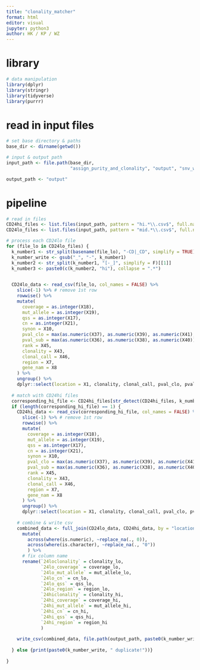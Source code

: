```yaml
---
title: "clonality_matcher"
format: html
editor: visual
jupyter: python3
author: HK / KP / WZ
---
```


# library

```r

# data manipulation
library(dplyr)
library(stringr)
library(tidyverse)
library(purrr)

```

# read in input files

```r

# set base directory & paths
base_dir <- dirname(getwd())  

# input & output path
input_path <- file.path(base_dir, 
                        "assign_purity_and_clonality", "output", "snv_with_clonality_output")

output_path <- "output"

```

# pipeline

```r

# read in files
CD24hi_files <- list.files(input_path, pattern = "hi.*\\.csv$", full.names = TRUE)
CD24lo_files <- list.files(input_path, pattern = "mid.*\\.csv$", full.names = TRUE)

# process each CD24lo file
for (file_lo in CD24lo_files) {
  k_number1 <- str_split(basename(file_lo), "-CD|_CD", simplify = TRUE)[1, 1]
  k_number_write <- gsub("_", "-", k_number1)
  k_number2 <- str_split(k_number1, "[-_]", simplify = F)[[1]]
  k_number3 <- paste0(c(k_number2, "hi"), collapse = ".*")

  
  CD24lo_data <- read_csv(file_lo, col_names = FALSE) %>%
    slice(-1) %>% # remove 1st row
    rowwise() %>%
    mutate(
      coverage = as.integer(X18),
      mut_allele = as.integer(X19),
      qss = as.integer(X17),
      cn = as.integer(X21),
      synon = X10,
      pval_clo = max(as.numeric(X37), as.numeric(X39), as.numeric(X41), as.numeric(X42)),
      pval_sub = max(as.numeric(X36), as.numeric(X38), as.numeric(X40)),
      rank = X45,
      clonality = X43,
      clonal_call = X46,
      region = X7,
      gene_nam = X8
    ) %>%
    ungroup() %>%
    dplyr::select(location = X1, clonality, clonal_call, pval_clo, pval_sub, rank, coverage, mut_allele, cn, qss, synon, region, gene_nam)
  
  # match with CD24hi files
  corresponding_hi_file <- CD24hi_files[str_detect(CD24hi_files, k_number3)]
  if (length(corresponding_hi_file) == 1) {
    CD24hi_data <- read_csv(corresponding_hi_file, col_names = FALSE) %>%
      slice(-1) %>% # remove 1st row
      rowwise() %>%
      mutate(
        coverage = as.integer(X18),
        mut_allele = as.integer(X19),
        qss = as.integer(X17),
        cn = as.integer(X21),
        synon = X10,
        pval_clo = max(as.numeric(X37), as.numeric(X39), as.numeric(X41), as.numeric(X42)),
        pval_sub = max(as.numeric(X36), as.numeric(X38), as.numeric(X40)),
        rank = X45,
        clonality = X43,
        clonal_call = X46,
        region = X7,
        gene_nam = X8
      ) %>%
      ungroup() %>%
      dplyr::select(location = X1, clonality, clonal_call, pval_clo, pval_sub, rank, coverage, mut_allele, cn, qss, synon, region, gene_nam)
    
    # combine & write csv
    combined_data <- full_join(CD24lo_data, CD24hi_data, by = "location", suffix = c("_lo", "_hi")) %>%
      mutate(
        across(where(is.numeric), ~replace_na(., 0)),  
        across(where(is.character), ~replace_na(., "0"))  
        ) %>%
      # fix column name
      rename(`24loclonality` = clonality_lo,
             `24lo_coverage` = coverage_lo,
             `24lo_mut_allele` = mut_allele_lo,
             `24lo_cn` = cn_lo,
             `24lo_qss` = qss_lo,
             `24lo_region` = region_lo,
             `24hiclonality` = clonality_hi,
             `24hi_coverage` = coverage_hi,
             `24hi_mut_allele` = mut_allele_hi,
             `24hi_cn` = cn_hi,
             `24hi_qss` = qss_hi,
             `24hi_region` = region_hi
             )
    
    write_csv(combined_data, file.path(output_path, paste0(k_number_write, '.csv')))
    
  } else {print(paste0(k_number_write, " duplicate!"))}
  
}


```
